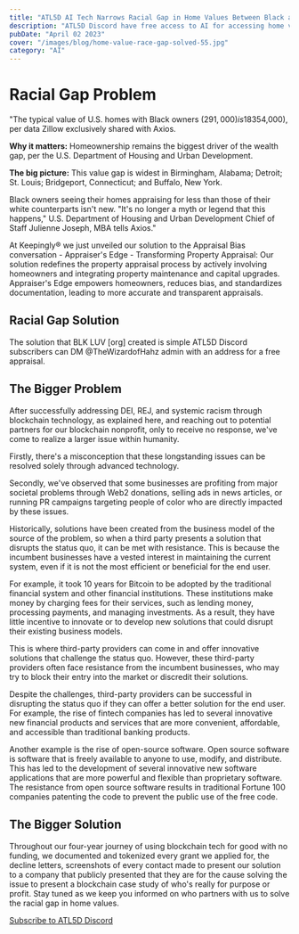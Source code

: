 ```yaml
---
title: "ATL5D AI Tech Narrows Racial Gap in Home Values Between Black and White People"
description: "ATL5D Discord have free access to AI for accessing home values. "
pubDate: "April 02 2023"
cover: "/images/blog/home-value-race-gap-solved-55.jpg"
category: "AI"
---
```


# Racial Gap Problem

"The typical value of U.S. homes with Black owners ($291,000) is 18% less than the typical value of homes with white owners ($354,000), per data Zillow exclusively shared with Axios.

**Why it matters:** Homeownership remains the biggest driver of the wealth gap, per the U.S. Department of Housing and Urban Development. 

**The big picture:** This value gap is widest in Birmingham, Alabama; Detroit; St. Louis; Bridgeport, Connecticut; and Buffalo, New York.

Black owners seeing their homes appraising for less than those of their white counterparts isn't new. "It's no longer a myth or legend that this happens," U.S. Department of Housing and Urban Development Chief of Staff Julienne Joseph, MBA tells Axios."

At Keepingly® we just unveiled our solution to the Appraisal Bias conversation - Appraiser's Edge - Transforming Property Appraisal: Our solution redefines the property appraisal process by actively involving homeowners and integrating property maintenance and capital upgrades. Appraiser's Edge empowers homeowners, reduces bias, and standardizes documentation, leading to more accurate and transparent appraisals.

## Racial Gap Solution

The solution that BLK LUV [org] created is simple ATL5D Discord subscribers can DM @TheWizardofHahz admin with an address for a free appraisal.

## The Bigger Problem

After successfully addressing DEI, REJ, and systemic racism through blockchain technology, as explained here, and reaching out to potential partners for our blockchain nonprofit, only to receive no response, we've come to realize a larger issue within humanity.

Firstly, there's a misconception that these longstanding issues can be resolved solely through advanced technology.

Secondly, we've observed that some businesses are profiting from major societal problems through Web2 donations, selling ads in news articles, or running PR campaigns targeting people of color who are directly impacted by these issues.

Historically, solutions have been created from the business model of the source of the problem, so when a third party presents a solution that disrupts the status quo, it can be met with resistance. This is because the incumbent businesses have a vested interest in maintaining the current system, even if it is not the most efficient or beneficial for the end user.

For example, it took 10 years for Bitcoin to be adopted by the traditional financial system and other financial institutions. These institutions make money by charging fees for their services, such as lending money, processing payments, and managing investments. As a result, they have little incentive to innovate or to develop new solutions that could disrupt their existing business models.

This is where third-party providers can come in and offer innovative solutions that challenge the status quo. However, these third-party providers often face resistance from the incumbent businesses, who may try to block their entry into the market or discredit their solutions.

Despite the challenges, third-party providers can be successful in disrupting the status quo if they can offer a better solution for the end user. For example, the rise of fintech companies has led to several innovative new financial products and services that are more convenient, affordable, and accessible than traditional banking products.

Another example is the rise of open-source software. Open source software is software that is freely available to anyone to use, modify, and distribute. This has led to the development of several innovative new software applications that are more powerful and flexible than proprietary software. The resistance from open source software results in traditional Fortune 100 companies patenting the code to prevent the public use of the free code.

## The Bigger Solution

Throughout our four-year journey of using blockchain tech for good with no funding, we documented and tokenized every grant we applied for, the decline letters, screenshots of every contact made to present our solution to a company that publicly presented that they are for the cause solving the issue to present a blockchain case study of who's really for purpose or profit. Stay tuned as we keep you informed on who partners with us to solve the racial gap in home values.

[Subscribe to ATL5D Discord](https://discord.com/servers/atl5d-1244450286337003520)
